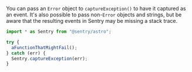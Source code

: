 You can pass an `Error` object to `captureException()` to have it captured as an event. It's also possible to pass non-`Error` objects and strings, but be aware that the resulting events in Sentry may be missing a stack trace.

```javascript
import * as Sentry from "@sentry/astro";

try {
  aFunctionThatMightFail();
} catch (err) {
  Sentry.captureException(err);
}
```
